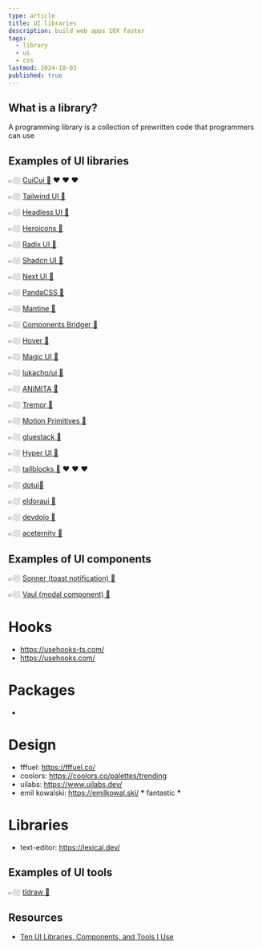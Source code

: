 ```yaml
---
type: article
title: UI libraries
description: build web apps 10X faster
tags:
  - library
  - ui
  - css
lastmod: 2024-10-03
published: true
---
```


## What is a library?

A programming library is a collection of prewritten code that programmers can use

## Examples of UI libraries

👉🏼 [CuiCui 🔗](https://cuicui.day/) ❤️ ❤️ ❤️

👉🏼 [Tailwind UI 🔗](https://tailwindui.com)

👉🏼 [Headless UI 🔗](https://headlessui.com)

👉🏼 [Heroicons 🔗](https://heroicons.com)

👉🏼 [Radix UI 🔗](https://www.radix-ui.com)

👉🏼 [Shadcn UI 🔗](https://ui.shadcn.com)

👉🏼 [Next UI 🔗](https://nextui.org)

👉🏼 [PandaCSS 🔗](https://panda-css.com/)

👉🏼 [Mantine 🔗](https://mantine.dev/)

👉🏼 [Components Bridger 🔗](https://components.bridger.to/)

👉🏼 [Hover 🔗](https://www.hover.dev/)

👉🏼 [Magic UI 🔗](https://magicui.design)

👉🏼 [lukacho/ui 🔗](https://ui.lukacho.com/)

👉🏼 [ANIMITA 🔗](https://animata.design/)

👉🏼 [Tremor 🔗](https://www.tremor.so/)

👉🏼 [Motion Primitives 🔗](https://motion-primitives.com/)

👉🏼 [gluestack 🔗](https://gluestack.io/)

👉🏼 [Hyper UI 🔗](https://www.hyperui.dev/)

👉🏼 [tailblocks 🔗](https://tailblocks.cc/) ❤️ ❤️ ❤️

👉🏼 [dotui🔗](https://dotui.org/)

👉🏼 [eldoraui 🔗](https://eldoraui.site/)

👉🏼 [devdojo 🔗](https://devdojo.com/pines)

👉🏼 [aceternity 🔗](https://ui.aceternity.com/)

## Examples of UI components

👉🏼 [Sonner (toast notification) 🔗](https://sonner.emilkowal.ski)

👉🏼 [Vaul (modal component) 🔗](https://vaul.emilkowal.ski)

# Hooks

- https://usehooks-ts.com/
- https://usehooks.com/

# Packages

-

# Design

- fffuel: https://fffuel.co/
- coolors: https://coolors.co/palettes/trending
- uilabs: https://www.uilabs.dev/
- emil kowalski: https://emilkowal.ski/ **\*** fantastic **\***

# Libraries

- text-editor: https://lexical.dev/

## Examples of UI tools

👉🏼 [tldraw 🔗](https://www.tldraw.com)

## Resources

- [Ten UI Libraries, Components, and Tools I Use](https://youtu.be/UOmgzxiUlQQ)
